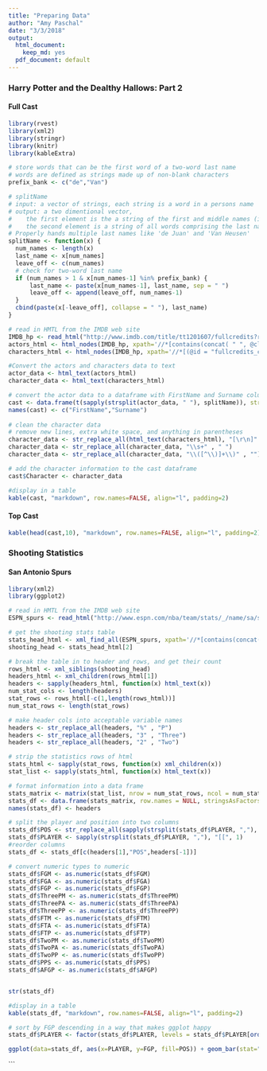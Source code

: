 ```yaml
---
title: "Preparing Data"
author: "Amy Paschal"
date: "3/3/2018"
output:
  html_document:
    keep_md: yes
  pdf_document: default
---
```


### Harry Potter and the Dealthy Hallows: Part 2
#### Full Cast
```r
library(rvest)
library(xml2)
library(stringr)
library(knitr)
library(kableExtra)

# store words that can be the first word of a two-word last name
# words are defined as strings made up of non-blank characters
prefix_bank <- c("de","Van")

# splitName
# input: a vector of strings, each string is a word in a persons name
# output: a two dimentional vector, 
#    the first element is the a string of the first and middle names (i.e. all words not part of the last name)
#    the second element is a string of all words comprising the last name
# Properly hands multiple last names like 'de Juan' and 'Van Heusen'
splitName <- function(x) {
  num_names <- length(x)
  last_name <- x[num_names]
  leave_off <- c(num_names)
  # check for two-word last name
  if (num_names > 1 & x[num_names-1] %in% prefix_bank) {
      last_name <- paste(x[num_names-1], last_name, sep = " ")
      leave_off <- append(leave_off, num_names-1)
  }
  cbind(paste(x[-leave_off], collapse = " "), last_name)
}

# read in HMTL from the IMDB web site
IMDB_hp <- read_html("http://www.imdb.com/title/tt1201607/fullcredits?ref_=tt_ql_1")
actors_html <- html_nodes(IMDB_hp, xpath='//*[contains(concat( " ", @class, " " ), concat( " ", "itemprop", " " ))]//*[contains(concat( " ", @class, " " ), concat( " ", "itemprop", " " ))]')
characters_html <- html_nodes(IMDB_hp, xpath='//*[(@id = "fullcredits_content")]//div')

#Convert the actors and characters data to text
actor_data <- html_text(actors_html)
character_data <- html_text(characters_html)

# convert the actor data to a dataframe with FirstName and Surname columns
cast <- data.frame(t(sapply(strsplit(actor_data, " "), splitName)), stringsAsFactors = FALSE)
names(cast) <- c("FirstName","Surname")
         
# clean the character data
# remove new lines, extra white space, and anything in parentheses
character_data <- str_replace_all(html_text(characters_html), "[\r\n]" , "")
character_data <- str_replace_all(character_data, "\\s+" , " ")
character_data <- str_replace_all(character_data, "\\([^\\)]+\\)" , "")

# add the character information to the cast dataframe
cast$Character <- character_data

#display in a table
kable(cast, "markdown", row.names=FALSE, align="l", padding=2)

```
#### Top Cast
```r
kable(head(cast,10), "markdown", row.names=FALSE, align="l", padding=2)
```
### Shooting Statistics
#### San Antonio Spurs

```r
library(xml2)
library(ggplot2)

# read in HMTL from the IMDB web site
ESPN_spurs <- read_html("http://www.espn.com/nba/team/stats/_/name/sa/san-antonio-spurs")

# get the shooting stats table
stats_head_html <- xml_find_all(ESPN_spurs, xpath='//*[contains(concat( " ", @class, " " ), concat( " ", "stathead", " " ))]')
shooting_head <- stats_head_html[2]

# break the table in to header and rows, and get their count
rows_html <- xml_siblings(shooting_head) 
headers_html <- xml_children(rows_html[1])
headers <- sapply(headers_html, function(x) html_text(x))
num_stat_cols <- length(headers)
stat_rows <- rows_html[-c(1,length(rows_html))]
num_stat_rows <- length(stat_rows)

# make header cols into acceptable variable names
headers <- str_replace_all(headers, "%" , "P")
headers <- str_replace_all(headers, "3" , "Three")
headers <- str_replace_all(headers, "2" , "Two")

# strip the statistics rows of html
stats_html <- sapply(stat_rows, function(x) xml_children(x))
stat_list <- sapply(stats_html, function(x) html_text(x))

# format information into a data frame
stats_matrix <- matrix(stat_list, nrow = num_stat_rows, ncol = num_stat_cols, byrow = TRUE)
stats_df <- data.frame(stats_matrix, row.names = NULL, stringsAsFactors = FALSE)
names(stats_df) <- headers

# split the player and position into two columns
stats_df$POS <- str_replace_all(sapply(strsplit(stats_df$PLAYER, ","), "[[", 2),"\\s+","")
stats_df$PLAYER <- sapply(strsplit(stats_df$PLAYER, ","), "[[", 1)
#reorder columns
stats_df <- stats_df[c(headers[1],"POS",headers[-1])]

# convert numeric types to numeric
stats_df$FGM <- as.numeric(stats_df$FGM)
stats_df$FGA <- as.numeric(stats_df$FGA)
stats_df$FGP <- as.numeric(stats_df$FGP)
stats_df$ThreePM <- as.numeric(stats_df$ThreePM)
stats_df$ThreePA <- as.numeric(stats_df$ThreePA)
stats_df$ThreePP <- as.numeric(stats_df$ThreePP)
stats_df$FTM <- as.numeric(stats_df$FTM)
stats_df$FTA <- as.numeric(stats_df$FTA)
stats_df$FTP <- as.numeric(stats_df$FTP)
stats_df$TwoPM <- as.numeric(stats_df$TwoPM)
stats_df$TwoPA <- as.numeric(stats_df$TwoPA)
stats_df$TwoPP <- as.numeric(stats_df$TwoPP)
stats_df$PPS <- as.numeric(stats_df$PPS)
stats_df$AFGP <- as.numeric(stats_df$AFGP)


str(stats_df)

#display in a table
kable(stats_df, "markdown", row.names=FALSE, align="l", padding=2)

# sort by FGP descending in a way that makes ggplot happy
stats_df$PLAYER <- factor(stats_df$PLAYER, levels = stats_df$PLAYER[order(-stats_df$FGP)])

ggplot(data=stats_df, aes(x=PLAYER, y=FGP, fill=POS)) + geom_bar(stat="identity", width=.7) + theme(axis.text.x = element_text(angle = 90, hjust = 1)) + labs(title="Field Goal Percentage by Player", x ="Players", y = "Field Goal Percentage") + scale_fill_manual("Positions", values = c("PF" = "steelblue2", "SF" = "darkgoldenrod2", "C" = "coral1", "PG" ="darkseagreen", "SG" ="burlywood2"))
```

```